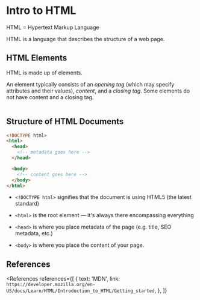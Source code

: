 
<MetadataConfigurer title="Intro to HTML" dateCreated="2021-01-17" />

# Intro to HTML

<NoteBox type="default">HTML = Hypertext Markup Language</NoteBox>

HTML is a language that describes the structure of a web page.

## HTML Elements

HTML is made up of elements.

An element typically consists of an <dfn>opening tag</dfn> (which may specify attributes and their values), <dfn>content</dfn>, and a <dfn>closing tag</dfn>. Some elements do not have content and a closing tag.

<Image path="/res/web/html/anatomy-of-html-element.png" caption="Anatomy of HTML element" />

## Structure of HTML Documents

```html
<!DOCTYPE html>
<html>
  <head>
    <!-- metadata goes here -->
  </head>

  <body>
    <!-- content goes here -->
  </body>
</html>
```

- `<!DOCTYPE html>` signifies that the document is using HTML5 (the latest standard)

- `<html>` is the root element &mdash; it's always there encompassing everything

- `<head>` is where you place metadata of the page (e.g. title, SEO metadata, etc.)

- `<body>` is where you place the content of your page.

## References

<References
  references={[
    {
      text: 'MDN',
      link: `https://developer.mozilla.org/en-US/docs/Learn/HTML/Introduction_to_HTML/Getting_started`,
    },
  ]}
></References>
